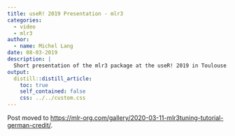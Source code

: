 ```yaml
---
title: useR! 2019 Presentation - mlr3
categories:
  - video
  - mlr3
author:
  - name: Michel Lang
date: 08-03-2019
description: |
  Short presentation of the mlr3 package at the useR! 2019 in Toulouse.
output:
  distill::distill_article:
    toc: true
    self_contained: false
    css: ../../custom.css
---
```


Post moved to [https://mlr-org.com/gallery/2020-03-11-mlr3tuning-tutorial-german-credit/](mlr-org.com/gallery/2020-03-11-mlr3tuning-tutorial-german-credit/).
